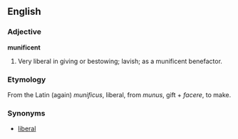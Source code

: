 ==English==

===Adjective===

'''munificent'''

# Very liberal in giving or bestowing; lavish; as a munificent benefactor.

===Etymology===

From the Latin (again) ''munificus'', liberal, from ''munus'', gift + ''facere'', to make.

===Synonyms===

* [[liberal]]